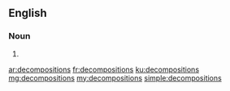 ==English==

===Noun===
{{head|en|plural}}

# {{plural of|decomposition|lang=en|nocat=1}}

[[ar:decompositions]]
[[fr:decompositions]]
[[ku:decompositions]]
[[mg:decompositions]]
[[my:decompositions]]
[[simple:decompositions]]
